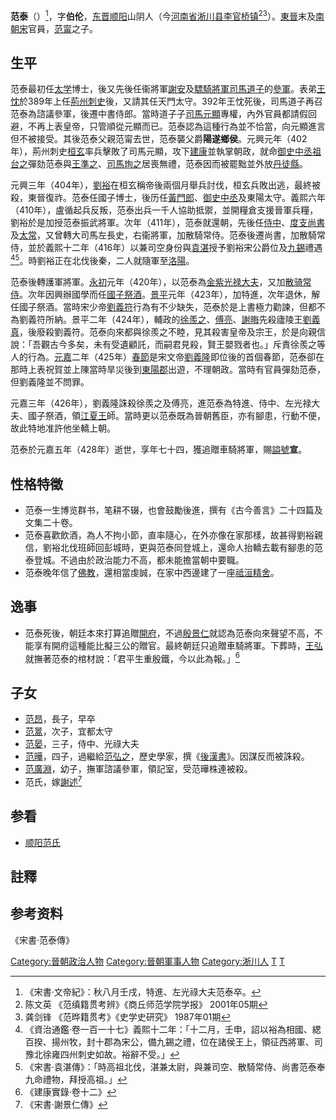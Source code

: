 '''范泰'''（{{Bd|355年||428年|9月21日|}}）<ref>《宋書·文帝紀》：秋八月壬戌，特進、左光祿大夫范泰卒。</ref>，字'''伯伦'''，[[东晋|东晋]][[顺阳郡|顺阳]]山阴人（今[[河南省|河南省]][[淅川县|淅川县]][[李官桥镇|李官桥镇]]<ref>陈文英 《范缜籍贯考辨》《商丘师范学院学报》 2001年05期</ref><ref>龚剑锋 《范晔籍贯考》《史学史研究》 1987年01期</ref>）。[[東晉|東晉]]末及[[南朝宋|南朝宋]]官員，[[范甯|范甯]]之子。

== 生平 ==
范泰最初任[[太学|太学]]博士，後又先後任衞將軍[[謝安|謝安]]及[[驃騎將軍|驃騎將軍]][[司馬道子|司馬道子]]的[[參軍|參軍]]。表弟[[王忱|王忱]]於389年上任[[荊州_(古代)|荊州]][[刺史|刺史]]後，又請其任天門太守。392年王忱死後，司馬道子再召范泰為諮議參軍，後遷中書侍郎。當時道子子[[司馬元顯|司馬元顯]]專權，內外官員都請假回避，不再上表皇帝，只管順從元顯而已。范泰認為這種行為並不恰當，向元顯進言但不被接受。其後范泰父親范甯去世，范泰襲父爵'''陽遂鄉侯'''。元興元年（402年），荊州刺史[[桓玄|桓玄]]率兵擊敗了司馬元顯，攻下[[建康|建康]]並執掌朝政，就命[[御史中丞|御史中丞]][[祖台之|祖台之]]彈劾范泰與[[王準之|王準之]]、[[司馬珣之|司馬珣之]]居喪無禮，范泰因而被罷黜並外放[[丹徒縣|丹徒縣]]。

元興三年（404年），[[劉裕|劉裕]]在桓玄稱帝後兩個月舉兵討伐，桓玄兵敗出逃，最終被殺，東晉復祚。范泰任國子博士，後历任[[黃門郎|黃門郎]]、[[御史中丞|御史中丞]]及東陽太守。義熙六年（410年），盧循起兵反叛，范泰出兵一千人協助抵禦，並開糧倉支援晉軍兵糧，劉裕於是加授范泰振武將軍。次年（411年），范泰就還朝，先後任[[侍中|侍中]]、[[度支尚書|度支尚書]]及[[太常|太常]]，又曾轉大司馬左長史，右衞將軍，加散騎常侍。范泰後遷尚書，加散騎常侍，並於義熙十二年（416年）以兼司空身份與[[袁湛|袁湛]]授予劉裕宋公爵位及[[九錫|九錫]]禮遇<ref>《資治通鑑·卷一百一十七》義熙十二年：「十二月，壬申，詔以裕為相國、緦百揆、揚州牧，封十郡為宋公，備九錫之禮，位在諸侯王上，領征西將軍、司豫北徐雍四州刺史如故。裕辭不受。」</ref><ref>《宋書·袁湛傳》：「時高祖北伐，湛兼太尉，與兼司空、散騎常侍、尚書范泰奉九命禮物，拜授高祖。」</ref>。時劉裕正在北伐後秦，二人就隨軍至[[洛陽|洛陽]]。

范泰後轉護軍將軍。[[永初_(劉裕)|永初]]元年（420年），以范泰為[[金紫光禄大夫|金紫光禄大夫]]，又加[[散骑常侍|散骑常侍]]。次年因興辦國學而任[[國子祭酒|國子祭酒]]。[[景平|景平]]元年（423年），加特進，次年退休，解任國子祭酒。當時宋少帝[[劉義符|劉義符]]行為有不少缺失，范泰於是上書極力勸諫，但都不為劉義符所納。景平二年（424年），輔政的[[徐羨之|徐羨之]]、[[傅亮|傅亮]]、[[謝晦|謝晦]]先殺廬陵王[[劉義真|劉義真]]，後廢殺劉義符。范泰向來都與徐羨之不睦，見其殺害皇帝及宗王，於是向親信說：「吾觀古今多矣，未有受遺顧託，而嗣君見殺，賢王嬰戮者也。」斥責徐羨之等人的行為。[[元嘉|元嘉]]二年（425年）[[春節|春節]]是宋文帝[[劉義隆|劉義隆]]即位後的首個春節，范泰卻在那時上表祝賀並上陳當時旱災後到[[東陽郡|東陽郡]]出遊，不理朝政。當時有官員彈劾范泰，但劉義隆並不問罪。

元嘉三年（426年），劉義隆誅殺徐羨之及傅亮，進范泰為特進、侍中、左光禄大夫、國子祭酒，領[[劉義恭|江夏王]]師。當時更以范泰既為晉朝舊臣，亦有腳患，行動不便，故此特地准許他坐轎上朝。

范泰於元嘉五年（428年）逝世，享年七十四，獲追贈車騎將軍，賜[[謚號|謚號]]'''宣'''。

== 性格特徵 ==
*范泰一生博览群书，笔耕不辍，也會鼓勵後進，撰有《古今善言》二十四篇及文集二十卷。
*范泰喜歡飲酒，為人不拘小節，直率隨心，在外亦像在家那樣，故甚得劉裕親信，劉裕北伐班師回彭城時，更與范泰同登城上，還命人抬轎去載有腳患的范泰登城。不過由於政治能力不高，都未能擔當朝中要職。
*范泰晚年信了[[佛教|佛教]]，還相當虔誠，在家中西邊建了一座[[祗洹精舍|祗洹精舍]]。

== 逸事 ==
*范泰死後，朝廷本來打算追贈[[開府|開府]]，不過[[殷景仁|殷景仁]]就認為范泰向來聲望不高，不能享有開府這種能比擬三公的贈官。最終朝廷只追贈車騎將軍。下葬時，[[王弘_(劉宋)|王弘]]就撫著范泰的棺材說：「君平生重殷鐵，今以此為報。」<ref>《建康實錄·卷十二》</ref>

== 子女 ==
*[[范昂|范昂]]，長子，早卒
*[[范暠|范暠]]，次子，宜都太守
*[[范晏|范晏]]，三子，侍中、光祿大夫
*[[范曄|范曄]]，四子，過繼給[[范弘之|范弘之]]，歷史學家，撰《[[後漢書|後漢書]]》。因謀反而被誅殺。
*[[范廣淵|范廣淵]]，幼子，撫軍諮議參軍，領記室，受范曄株連被殺。
*范氏，嫁[[謝述|謝述]]<ref>《宋書·謝景仁傳》</ref>

==参看==
*[[顺阳范氏|顺阳范氏]]

== 註釋 ==
<div class="references-small">
{{notefoot}}
</div>

== 参考资料 ==
{{reflist}}

《宋書·范泰傳》

{{DEFAULTSORT:Fan范}}
[[Category:晉朝政治人物|Category:晉朝政治人物]]
[[Category:晉朝軍事人物|Category:晉朝軍事人物]]
[[Category:淅川人|Category:淅川人]]
[[Category:顺阳范氏|T]]
[[Category:范姓|T]]